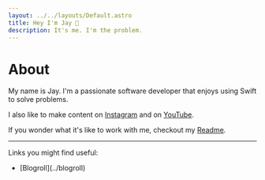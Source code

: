 ```yaml
---
layout: ../../layouts/Default.astro
title: Hey I'm Jay 👋
description: It's me. I'm the problem.
---
```


# About

<div class="about-page">
My name is Jay. I'm a passionate software developer that enjoys using Swift to solve problems.

I also like to make content on [Instagram](https://instagram.com/heyjaywilson) and on [YouTube](https://youtube.com/@heyjaywilson).

If you wonder what it's like to work with me, checkout my [Readme](./blog/2023/11/01-readme).

---

Links you might find useful:

<ul class="list-disc list-outside p-2 ms-8 text-lg about-list">
<li>
[Blogroll](../blogroll)
</li>
</ul>
</div>
